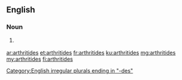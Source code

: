 ==English==

===Noun===
{{head|en|plural}}

# {{context|medicine|lang=en}} {{plural of|arthritis|lang=en}}

[[Category:English irregular plurals ending in "-des"]]

[[ar:arthritides]]
[[et:arthritides]]
[[fr:arthritides]]
[[ku:arthritides]]
[[mg:arthritides]]
[[my:arthritides]]
[[fi:arthritides]]